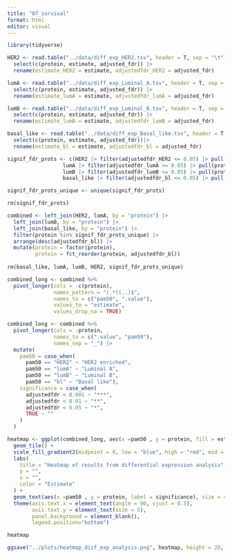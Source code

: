 ```yaml
---
title: "07_survival"
format: html
editor: visual
---
```


```r
library(tidyverse)

HER2 <- read.table("../data/diff_exp_HER2.tsv", header = T, sep = "\t") |>
  select(c(protein, estimate, adjusted_fdr)) |>
  rename(estimate_HER2 = estimate, adjustedfdr_HER2 = adjusted_fdr)

lumA <- read.table("../data/diff_exp_Luminal_A.tsv", header = T, sep = "\t")|>
  select(c(protein, estimate, adjusted_fdr)) |>
  rename(estimate_lumA = estimate, adjustedfdr_lumA = adjusted_fdr)

lumB <- read.table("../data/diff_exp_Luminal_B.tsv", header = T, sep = "\t")|>
  select(c(protein, estimate, adjusted_fdr)) |>
  rename(estimate_lumB = estimate, adjustedfdr_lumB = adjusted_fdr)

basal_like <- read.table("../data/diff_exp_Basal_like.tsv", header = T, sep = "\t")|>
  select(c(protein, estimate, adjusted_fdr))|>
  rename(estimate_bl = estimate, adjustedfdr_bl = adjusted_fdr)

signif_fdr_prots <- c(HER2 |> filter(adjustedfdr_HER2 <= 0.05) |> pull(protein),
                  lumA |> filter(adjustedfdr_lumA <= 0.05) |> pull(protein), 
                  lumB |> filter(adjustedfdr_lumB <= 0.05) |> pull(protein), 
                  basal_like |> filter(adjustedfdr_bl <= 0.05) |> pull(protein))

signif_fdr_prots_unique <- unique(signif_fdr_prots)

rm(signif_fdr_prots)
```

```r
combined <- left_join(HER2, lumA, by = "protein") |>
  left_join(lumB, by = "protein") |>
  left_join(basal_like, by = "protein") |>
  filter(protein %in% signif_fdr_prots_unique) |>
  arrange(desc(adjustedfdr_bl)) |>
  mutate(protein = factor(protein), 
         protein = fct_reorder(protein, adjustedfdr_bl))
  
rm(basal_like, lumA, lumB, HER2, signif_fdr_prots_unique)
```

```r
combined_long <- combined %>%
  pivot_longer(cols = -c(protein),
               names_pattern = "(.*)(..)$",
               names_to = c("pam50", ".value"),
               values_to = "estimate",
               values_drop_na = TRUE) 

combined_long <- combined %>%
  pivot_longer(cols = -protein,
               names_to = c(".value", "pam50"),
               names_sep = "_") |>
  mutate(
    pam50 = case_when(
      pam50 == "HER2" ~ "HER2 enriched", 
      pam50 == "lumA" ~ "Luminal A", 
      pam50 == "lumB" ~ "Luminal B", 
      pam50 == "bl" ~ "Basal like"),
    significance = case_when(
      adjustedfdr < 0.001 ~ "***", 
      adjustedfdr < 0.01 ~ "**",
      adjustedfdr < 0.05 ~ "*",
      TRUE ~ ""
    )
  )


```

```r

heatmap <- ggplot(combined_long, aes(x =pam50 , y = protein, fill = estimate))+
  geom_tile() +
  scale_fill_gradient2(midpoint = 0, low = "blue", high = "red", mid = "white") +
  labs(
    title = "Heatmap of results from differential expression analysis", 
    y = "", 
    x = "", 
    color = "Estimate"
  ) +
  geom_text(aes(x =pam50 , y = protein, label = significance), size = 4, vjust = 0.8) +
  theme(axis.text.x = element_text(angle = 90, vjust = 0.5), 
        axis.text.y = element_text(size = 5), 
        panel.background = element_blank(),
        legend.position="bottom")

heatmap

ggsave("../plots/heatmap_diif_exp_analysis.png", heatmap, height = 20, width = 4, dpi = 300)
```
